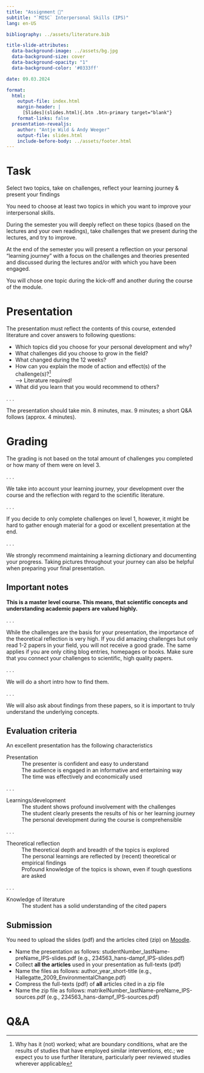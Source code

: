 ```yaml
---
title: "Assignment 📑"  
subtitle: "`MISC` Interpersonal Skills (IPS)"
lang: en-US

bibliography: ../assets/literature.bib

title-slide-attributes:
  data-background-image: ../assets/bg.jpg
  data-background-size: cover
  data-background-opacity: "1"
  data-background-color: '#0333ff'

date: 09.03.2024

format: 
  html:
    output-file: index.html
    margin-header: | 
      [Slides](slides.html){.btn .btn-primary target="blank"}
    format-links: false  
  presentation-revealjs:
    author: "Antje Wild & Andy Weeger"
    output-file: slides.html
    include-before-body: ../assets/footer.html
---
```



# Task

::: {.html-hidden .large}
[Select two topics,]{.fragment .fade-in-then-semi-out} [take on challenges,]{.fragment .fade-in-then-semi-out} [reflect your learning journey]{.fragment .fade-in-then-semi-out} [& present your findings]{.fragment .fade-in-then-semi-out}
:::

:::notes
You need to choose at least two topics in which you want to improve your interpersonal skills.

During the semester you will deeply reflect on these topics (based on the lectures and your own readings), take challenges that we present during the lectures, and try to improve.

At the end of the semester you will present a reflection on your personal “learning journey” with a focus on the challenges and theories presented and discussed during the lectures and/or with which you have been engaged.

You will chose one topic during the kick-off and another during the course of the module.
:::

# Presentation

The presentation must reflect the contents of this course, extended literature and cover answers to following questions:

:::{.incremental}
-	Which topics did you choose for your personal development and why?
-	What challenges did you choose to grow in the field?
-	What changed during the 12 weeks?
-	How can you explain the mode of action and effect(s) of the challenge(s)?[^1]    
  --> Literature required!
-	What did you learn that you would recommend to others?
:::

[^1]: Why has it (not) worked; what are boundary conditions, what are the results of studies that have employed similar interventions, etc.; we expect you to use further literature, particularly peer reviewed studies wherever applicable

 . . .

The presentation should take min. 8 minutes, max. 9 minutes; a short Q&A follows (approx. 4 minutes).

# Grading

The grading is not based on the total amount of challenges you completed or how many of them were on level 3. 

. . .

We take into account your learning journey, your development over the course and the reflection with regard to the scientific literature.

. . .

If you decide to only complete challenges on level 1, however, it might be hard to gather enough material for a good or excellent presentation at the end. 

. . .

We strongly recommend maintaining a learning dictionary and documenting your progress. Taking pictures throughout your journey can also be helpful when preparing your final presentation. 

## Important notes

**This is a master level course. This means, that scientific concepts and understanding academic papers are valued highly.**
 
. . .

While the challenges are the basis for your presentation, the importance of the theoretical reflection is very high. If you did amazing challenges but only read 1-2 papers in your field, you will not receive a good grade. The same applies if you are only citing blog entries, homepages or books. Make sure that you connect your challenges to scientific, high quality papers.

. . .
 
We will do a short intro how to find them.
 
. . .

We will also ask about findings from these papers, so it is important to truly understand the underlying concepts.

## Evaluation criteria

An excellent presentation has the following characteristics

Presentation
: The presenter is confident and easy to understand   
The audience is engaged in an informative and entertaining way   
The time was effectively and economically used   

. . .

Learnings/development
: The student shows profound involvement with the challenges   
The student clearly presents the results of his or her learning journey   
The personal development during the course is comprehensible 

. . .

Theoretical reflection
: The theoretical depth and breadth of the topics is explored   
The personal learnings are reflected by (recent) theoretical or empirical findings   
Profound knowledge of the topics is shown, even if tough questions are asked

. . .

Knowledge of literature
: The student has a solid understanding of the cited papers

## Submission

You need to upload the slides (pdf) and the articles cited (zip) on [Moodle](https://elearning.hnu.de/mod/assign/view.php?id=673352).

- Name the presentation as follows: studentNumber_lastName-preName_IPS-slides.pdf (e.g., 234563_hans-dampf_IPS-slides.pdf)
- Collect **all the articles** used in your presentation as full-texts (pdf)
- Name the files as follows: author_year_short-title (e.g., Hallegatte_2009_EnvironmentalChange.pdf)
- Compress the full-texts (pdf) of **all** articles cited in a zip file
- Name the zip file as follows: matrikelNumber_lastName-preName_IPS-sources.pdf (e.g., 234563_hans-dampf_IPS-sources.pdf)

# Q&A {.html-hidden .unlisted .vertical-center  background-color="#0333ff" background-image="../assets/images/bg.jpg"}